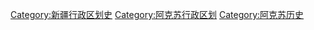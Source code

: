 [[Category:新疆行政区划史|Category:新疆行政区划史]]
[[Category:阿克苏行政区划|Category:阿克苏行政区划]]
[[Category:阿克苏历史|Category:阿克苏历史]]